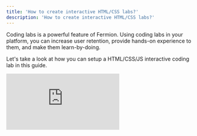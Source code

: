 ```yaml
---
title: 'How to create interactive HTML/CSS labs?'
description: 'How to create interactive HTML/CSS labs?'
---
```


Coding labs is a powerful feature of Fermion. Using coding labs in your platform, you can increase user retention, provide hands-on experience to them, and make them learn-by-doing.

Let's take a look at how you can setup a HTML/CSS/JS interactive coding lab in this guide.

<iframe
	src="https://www.loom.com/embed/a297c835f2d94be0953a01158ac2a007?sid=86b9a603-7c9c-434a-b3fa-ba5ac3a87c32"
	frameBorder="0"
	webkitallowfullscreen="true"
	mozallowfullscreen="true"
	allowFullScreen
	className="aspect-video w-full"
/>

## Step 1 - Creating the Lab

-   Add a new item lab in your course curriculum page

![](https://codedamn-website-assets.s3.us-east-1.amazonaws.com/uploads/17-11-2024/55%402x.vscibv.png)

-   A new lab item gets added. Edit the lab using the controls:

![](https://codedamn-website-assets.s3.us-east-1.amazonaws.com/uploads/17-11-2024/07%402x.nnfiay.png)

-   A lab item in a course can be attached to an existing lab you created in the past. If not, you can create a new lab with this Edit interface:

![](https://codedamn-website-assets.s3.us-east-1.amazonaws.com/uploads/17-11-2024/05%402x.pmogtp.png)

-   You should now be able to write a quick lab name and press on "Create Lab" button. Once you do, press on `Attach to course item` button. Once that is done, click the three dots again and click on "Edit" to edit the lab.

![](https://codedamn-website-assets.s3.us-east-1.amazonaws.com/uploads/17-11-2024/31%402x.phplpv.png)

## Step 2 - Lab Instructions

Once you click on `Edit` button a new page will open. On this page you need to setup instructions for lab. These instructions would be visible to the user when they're attempting the lab. Therefore, include all the helper material, lab setup instructions here.

![](https://codedamn-website-assets.s3.us-east-1.amazonaws.com/uploads/17-11-2024/00%402x.daeltt.png)

## Step 3 - Lab Defaults

Lab defaults section include how your lab environment boots. It is one of the most important parts because a wrong default environment might confuse your students. Therefore it is important to set it up properly.

:::info
We recommend forking this repository: [HTML playground starter](https://github.com/codedamn-classrooms/html-playground-starter).
:::

The repository also includes a `.cdmrc` file, a critical configuration file for Fermion labs. Familiarize yourself with the [.cdmrc guide](/docs/creating-coding-labs/cdmrc-file) to understand how it works before proceeding.

![](https://codedamn-website-assets.s3.us-east-1.amazonaws.com/uploads/17-11-2024/screenshot-2024-11-17-3%E2%80%AF-31-53%402x.kzdbiv.png)

## Step 4 - Evaluation Script

Evaluation script is actually what runs when the user on the playground clicks on "Run Tests" button.

![](https://codedamn-website-assets.s3.us-east-1.amazonaws.com/uploads/17-11-2024/lab-run-tests.exllxt.png)
![](https://codedamn-website-assets.s3.us-east-1.amazonaws.com/uploads/17-11-2024/screenshot-000001%402x.ywpfjc.png)

Since we have already written a pure evaluation script that runs and finally writes the JSON result to the `UNIT_TEST_OUTPUT_FILE` environment, all we have to do is trigger that script via Node.js.

The full path of the script is made available at run-time with another environment variable called `TEST_FILE_NAME`. Therefore, all we have to do is write the following in the evaluation script area:

```sh
#!/bin/bash
set -e 1

# create a folder for test
mkdir -p /home/damner/code/.labtests

# move to the folder
cd /home/damner/code/.labtests

# move test file here
mv $TEST_FILE_NAME nodecheck.spec.js

# mark this as module
cat > package.json << EOF
{
    "type": "module"
}
EOF

# write playwright config file
cat > playwright.config.ts << EOF
import { defineConfig, devices } from '@playwright/test'
import puppeteer from 'puppeteer'

export default defineConfig({
	timeout: 10_000,
	maxFailures: 0,
	testDir: '.',
	fullyParallel: false,
	forbidOnly: true,
	retries: 0,
	workers: 1,

	// Reporter to use
	reporter: [['list'], ['json', { outputFile: './report.json' }]],

	use: {
		baseURL: 'http://localhost:1337/',
		trace: 'off',
		launchOptions: {
			headless: true,
			executablePath: puppeteer.executablePath(),
			chromiumSandbox: false
		}
	},

	projects: [
		{
			name: 'chromium',
			use: { ...devices['Desktop Chrome'] }
		}
	]
})
EOF

# `puppeteer` is installed via NPM in playgrounds. Use preinstalled dependency
npm link puppeteer
bun install @playwright/test@1.40.1 playwright@1.40.1

bunx playwright test || true

# process results file
cat > process-results.js << EOF
import fs from 'fs'
const payload = JSON.parse(fs.readFileSync('./report.json', 'utf-8'))
const answers = payload.suites[0].suites[0].specs.map(spec => spec.ok === true && spec.tests.every(t => t.status === 'expected'))
fs.writeFileSync(process.env.UNIT_TEST_OUTPUT_FILE, JSON.stringify(answers))
EOF

node process-results.js

```

This will make sure we run the full Node.js script and write the results properly for the playground IDE to read. It would look like the following:

{/* ![](/images/html-css/lab-test-command.png) */}

**Note:** You can setup a full testing environment in this block of evaluation script (installing more packages, etc. if you want). However, your test file will be timed out **after 60 seconds**. Therefore, make sure, all of your testing can happen within 60 seconds.

## Step 5 - Test file

In the same `Evaluation` tab, you'll see another section called "Custom test file". You can use this test file to add custom code for testing user work.

![](https://codedamn-website-assets.s3.us-east-1.amazonaws.com/uploads/17-11-2024/screenshot-000002%402x.mhhqir.png)

When you click on it, a new window will open. This is a test file area.

You can write anything here. Whatever script you write here, can be executed from the `Test command to run section` inside the evaluation tab we were in earlier.

The point of having a file like this to provide you with a place where you can write your evaluation script.

**For HTML/CSS labs, you can use the default test file for playwright:**

```js
import { expect, test } from '@playwright/test'

test.describe.serial('Test', () => {
	test.beforeEach(async ({ page }, testInfo) => {
		console.log(`Running ${testInfo.title}`)
		await page.goto('/')
	})

	test('Stylesheet is linked', async ({ page }) => {
		const linkElement = page.locator('link[rel="stylesheet"]')
		expect(linkElement).toBeDefined()
		expect(await linkElement.getAttribute('href')).toEqual('style.css')
	})
})
```

This completes your evaluation script for the lab. Your lab is now almost ready for users.

## Step 6 - Add challenges

Finally, in the UI below, add friendly name of challenges that must be visible to the user. Note that the order of challenges is important here and must match the boolean array you write using the bash script + test file above.

![](https://codedamn-website-assets.s3.us-east-1.amazonaws.com/uploads/17-11-2024/screenshot-000003%402x.bedrfe.png)
